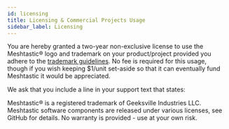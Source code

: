 ```yaml
---
id: licensing
title: Licensing & Commercial Projects Usage
sidebar_label: Licensing
---
```


You are hereby granted a two-year non-exclusive license to use the Meshtastic® logo and trademark on your product/project provided you adhere to the [trademark guidelines](/docs/legal/trademark). No fee is required for this usage, though if you wish keeping $1/unit set-aside so that it can eventually fund Meshtastic it would be appreciated.

We ask that you include a line in your support text that states:

Meshtastic® is a registered trademark of Geeksville Industries LLC. Meshtastic software components are released under various licenses, see GitHub for details. No warranty is provided - use at your own risk.
